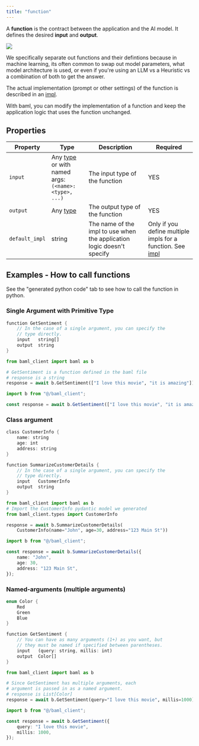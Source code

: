 ```yaml
---
title: "function"
---
```


A **function** is the contract between the application and the AI model. It defines the desired **input** and **output**.

<img src="/images/v3/BAML_contract.png" />

We specifically separate out functions and their defintions because in machine learning,
its often common to swap out model parameters, what model architecture is used, or even
if you're using an LLM vs a Heuristic vs a combination of both to get the answer.

The actual implementation (prompt or other settings) of the function is described in an [impl](/v3/syntax/impl).

With baml, you can modify the implementation of a function and keep the application logic that uses the
function unchanged.


## Properties

| Property       | Type                        | Description                                                            | Required                                                                      |
| -------------- | --------------------------- | ---------------------------------------------------------------------- | ----------------------------------------------------------------------------- |
| `input`        | Any [type](/v3/syntax/type) or with named args:<br/>`(<name>: <type>, ...)` | The input type of the function                                         | YES                                                                           |
| `output`       | Any [type](/v3/syntax/type) | The output type of the function                                        | YES                                                                           |
| `default_impl` | string                      | The name of the impl to use when the application logic doesn't specify | Only if you define multiple impls for a function. See [impl](/v3/syntax/impl) |

## Examples - How to call functions
See the "generated python code" tab to see how to call the function in python.
### Single Argument with Primitive Type

```rust BAMl
function GetSentiment {
    // In the case of a single argument, you can specify the
    // type directly.
    input   string[]
    output  string
}
```

<CodeGroup>

```python Python Usage
from baml_client import baml as b

# GetSentiment is a function defined in the baml file
# response is a string
response = await b.GetSentiment(["I love this movie", "it is amazing"])
```

```typescript TypeScript Usage
import b from "@/baml_client";

const response = await b.GetSentiment(["I love this movie", "it is amazing"]);
```

</CodeGroup>


### Class argument

```rust BAML
class CustomerInfo {
    name: string
    age: int
    address: string
}

function SummarizeCustomerDetails {
    // In the case of a single argument, you can specify the
    // type directly.
    input   CustomerInfo
    output  string
}
```

<CodeGroup>

```python Python Usage
from baml_client import baml as b
# Import the CustomerInfo pydantic model we generated
from baml_client.types import CustomerInfo

response = await b.SummarizeCustomerDetails(
    CustomerInfo(name="John", age=30, address="123 Main St"))
```

```typescript TypeScript Usage
import b from "@/baml_client";

const response = await b.SummarizeCustomerDetails({
    name: "John",
    age: 30,
    address: "123 Main St",
});
```

</CodeGroup>


### Named-arguments (multiple arguments)

```rust BAML
enum Color {
    Red
    Green
    Blue
}

function GetSentiment {
    // You can have as many arguments (1+) as you want, but
    // they must be named if specified between parentheses.
    input   (query: string, millis: int)
    output  Color[]
}
```

<CodeGroup>

```python Python Usage
from baml_client import baml as b

# Since GetSentiment has multiple arguments, each
# argument is passed in as a named argument.
# response is List[Color]
response = await b.GetSentiment(query="I love this movie", millis=1000)
```

```typescript TypeScript Usage
import b from "@/baml_client";

const response = await b.GetSentiment({
    query: "I love this movie",
    millis: 1000,
});
```

</CodeGroup>
